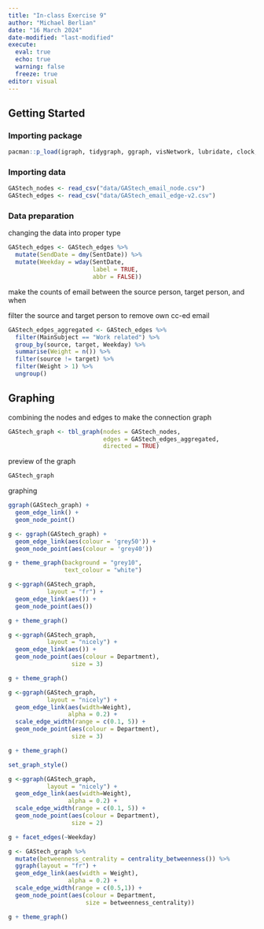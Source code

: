 ```yaml
---
title: "In-class Exercise 9"
author: "Michael Berlian"
date: "16 March 2024"
date-modified: "last-modified"
execute: 
  eval: true
  echo: true
  warning: false
  freeze: true
editor: visual
---
```


## Getting Started

### Importing package

```r
pacman::p_load(igraph, tidygraph, ggraph, visNetwork, lubridate, clock, tidyverse, graphlayouts)
```

### Importing data

```r
GAStech_nodes <- read_csv("data/GAStech_email_node.csv")
GAStech_edges <- read_csv("data/GAStech_email_edge-v2.csv")
```

### Data preparation

changing the data into proper type

```r
GAStech_edges <- GAStech_edges %>%
  mutate(SendDate = dmy(SentDate)) %>%
  mutate(Weekday = wday(SentDate,
                        label = TRUE,
                        abbr = FALSE))
```

make the counts of email between the source person, target person, and when

filter the source and target person to remove own cc-ed email

```r
GAStech_edges_aggregated <- GAStech_edges %>%
  filter(MainSubject == "Work related") %>%
  group_by(source, target, Weekday) %>%
  summarise(Weight = n()) %>%
  filter(source != target) %>%
  filter(Weight > 1) %>%
  ungroup()
```

## Graphing

combining the nodes and edges to make the connection graph

```r
GAStech_graph <- tbl_graph(nodes = GAStech_nodes,
                           edges = GAStech_edges_aggregated,
                           directed = TRUE)
```

preview of the graph

```r
GAStech_graph
```

graphing

```r
ggraph(GAStech_graph) +
  geom_edge_link() +
  geom_node_point()
```

```r
g <- ggraph(GAStech_graph) +
  geom_edge_link(aes(colour = 'grey50')) +
  geom_node_point(aes(colour = 'grey40'))

g + theme_graph(background = "grey10",
                text_colour = "white")
```

```r
g <-ggraph(GAStech_graph,
           layout = "fr") +
  geom_edge_link(aes()) +
  geom_node_point(aes())

g + theme_graph()
```

```r
g <-ggraph(GAStech_graph,
           layout = "nicely") +
  geom_edge_link(aes()) +
  geom_node_point(aes(colour = Department),
                  size = 3)

g + theme_graph()
```

```r

g <-ggraph(GAStech_graph,
           layout = "nicely") +
  geom_edge_link(aes(width=Weight),
                 alpha = 0.2) +
  scale_edge_width(range = c(0.1, 5)) + 
  geom_node_point(aes(colour = Department),
                  size = 3)

g + theme_graph()
```

```r
set_graph_style()

g <-ggraph(GAStech_graph,
           layout = "nicely") +
  geom_edge_link(aes(width=Weight),
                 alpha = 0.2) +
  scale_edge_width(range = c(0.1, 5)) + 
  geom_node_point(aes(colour = Department),
                  size = 2) 

g + facet_edges(~Weekday)
```

```r
g <- GAStech_graph %>%
  mutate(betweenness_centrality = centrality_betweenness()) %>%
  ggraph(layout = "fr") +
  geom_edge_link(aes(width = Weight),
                 alpha = 0.2) +
  scale_edge_width(range = c(0.5,1)) +
  geom_node_point(aes(colour = Department,
                      size = betweenness_centrality))

g + theme_graph()
```
